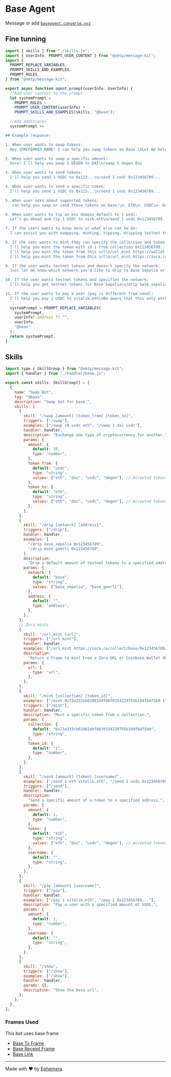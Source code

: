 # Base Agent

Message or add [`baseagent.converse.xyz`](https://converse.xyz/dm/baseagent.converse.xyz)

## Fine tunning

```jsx
import { skills } from "./skills.js";
import { UserInfo, PROMPT_USER_CONTENT } from "@xmtp/message-kit";
import {
  PROMPT_REPLACE_VARIABLES,
  PROMPT_SKILLS_AND_EXAMPLES,
  PROMPT_RULES,
} from "@xmtp/message-kit";

export async function agent_prompt(userInfo: UserInfo) {
  //Add user context to the prompt
  let systemPrompt =
    PROMPT_RULES +
    PROMPT_USER_CONTENT(userInfo) +
    PROMPT_SKILLS_AND_EXAMPLES(skills, "@base");

  //Add additional
  systemPrompt += `

## Example response:

1. When user wants to swap tokens:
  Hey {PREFERRED_NAME! I can help you swap tokens on Base.\nLet me help you swap 10 USDC to ETH\n/swap 10 usdc eth

2. When user wants to swap a specific amount:
  Sure! I'll help you swap 5 DEGEN to DAI\n/swap 5 degen dai

3. When user wants to send tokens:
  I'll help you send 1 USDC to 0x123...\n/send 1 usdc 0x123456789...

4. When user wants to send a specific token:
  I'll help you send 1 USDC to 0x123...\n/send 1 usdc 0x123456789...

5. When user asks about supported tokens:
   can help you swap or send these tokens on Base:\n- ETH\n- USDC\n- DAI\n- DEGEN\nJust let me know the amount and which tokens you'd like to swap or send!

6. When user wants to tip an ens domain default to 1 usdc:
  Let's go ahead and tip 1 USDC to nick.eth\n/send 1 usdc 0x123456789...

7. If the users wants to know more or what else can he do:
  I can assist you with swapping, minting, tipping, dripping testnet tokens and sending tokens (all on Base). Just let me know what you need help with!.

8. If the user wants to mint they can specify the collection and token id or a Url from Coinbase Wallet URL or Zora URL:
  I'll help you mint the token with id 1 from collection 0x123456789...\n/mint 0x123456789... 1
  I'll help you mint the token from this url\n/url_mint https://wallet.coinbase.com/nft/mint/eip155:1:erc721:0x123456789...
  I'll help you mint the token from this url\n/url_mint https://zora.co/collect/base/0x123456789/1...

9. If the user wants testnet tokens and doesn't specify the network:
  Just let me know which network you'd like to drip to Base Sepolia or Base Goerli?

10. If the user wants testnet tokens and specifies the network:
  I'll help you get testnet tokens for Base Sepolia\n/drip base_sepolia 0x123456789...

11. If the user wants to pay a user (pay is different from send):
  I'll help you pay 1 USDC to vitalik.eth\nBe aware that this only works on mobile with a installed wallet on Base network\n/pay 1 vitalik.eth
  `;
  systemPrompt = PROMPT_REPLACE_VARIABLES(
    systemPrompt,
    userInfo?.address ?? "",
    userInfo,
    "@base"
  );
  return systemPrompt;
}
```

## Skills

```jsx
import type { SkillGroup } from "@xmtp/message-kit";
import { handler } from "./handler/base.js";

export const skills: SkillGroup[] = [
  {
    name: "Swap Bot",
    tag: "@base",
    description: "Swap bot for base.",
    skills: [
      {
        skill: "/swap [amount] [token_from] [token_to]",
        triggers: ["/swap"],
        examples: ["/swap 10 usdc eth", "/swap 1 dai usdc"],
        handler: handler,
        description: "Exchange one type of cryptocurrency for another.",
        params: {
          amount: {
            default: 10,
            type: "number",
          },
          token_from: {
            default: "usdc",
            type: "string",
            values: ["eth", "dai", "usdc", "degen"], // Accepted tokens
          },
          token_to: {
            default: "eth",
            type: "string",
            values: ["eth", "dai", "usdc", "degen"], // Accepted tokenss
          },
        },
      },
      {
        skill: "/drip [network] [address]",
        triggers: ["/drip"],
        handler: handler,
        examples: [
          "/drip base_sepolia 0x123456789",
          "/drip base_goerli 0x123456789",
        ],
        description:
          "Drip a default amount of testnet tokens to a specified address.",
        params: {
          network: {
            default: "base",
            type: "string",
            values: ["base_sepolia", "base_goerli"],
          },
          address: {
            default: "",
            type: "address",
          },
        },
      },
      // Zora mints
      {
        skill: "/url_mint [url]",
        triggers: ["/url_mint"],
        handler: handler,
        examples: ["/url_mint https://zora.co/collect/base/0x123456789/1..."],
        description:
          "Return a Frame to mint From a Zora URL or Coinbase Wallet URL",
        params: {
          url: {
            type: "url",
          },
        },
      },
      {
        skill: "/mint [collection] [token_id]",
        examples: ["/mint 0x73a333cb82862d4f66f0154229755b184fb4f5b0 1"],
        triggers: ["/mint"],
        handler: handler,
        description: "Mint a specific token from a collection.",
        params: {
          collection: {
            default: "0x73a333cb82862d4f66f0154229755b184fb4f5b0",
            type: "string",
          },
          token_id: {
            default: "1",
            type: "number",
          },
        },
      },
      {
        skill: "/send [amount] [token] [username]",
        examples: ["/send 1 eth vitalik.eth", "/send 1 usdc 0x123456789..."],
        triggers: ["/send"],
        handler: handler,
        description:
          "Send a specific amount of a token to a specified address.",
        params: {
          amount: {
            default: 1,
            type: "number",
          },
          token: {
            default: "eth",
            type: "string",
            values: ["eth", "dai", "usdc", "degen"], // Accepted tokens
          },
          username: {
            default: "",
            type: "string",
          },
        },
      },
      {
        skill: "/pay [amount] [username]",
        triggers: ["/pay"],
        handler: handler,
        examples: ["/pay 1 vitalik.eth", "/pay 1 0x123456789..."],
        description: "Pay a user with a specified amount of USDC.",
        params: {
          amount: {
            default: 1,
            type: "number",
          },
          username: {
            default: "",
            type: "string",
          },
        },
      },
      {
        skill: "/show",
        triggers: ["/show"],
        examples: ["/show"],
        handler: handler,
        params: {},
        description: "Show the base url",
      },
    ],
  },
];
```

### Frames Used

This bot uses base frame

- [Base Tx Frame](https://messagekit.ephemerahq.com/directory/basetxframe)
- [Base Receipt Frame](https://messagekit.ephemerahq.com/directory/txreceipt)
- [Base Link](https://github.com/fabriguespe/baselink)

---

Made with ❤️ by [Ephemera](https://ephemerahq.com).
